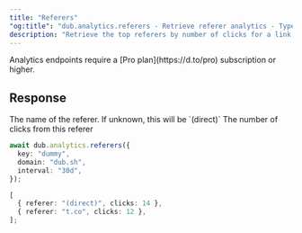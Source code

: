 ```yaml
---
title: "Referers"
"og:title": "dub.analytics.referers - Retrieve referer analytics - TypeScript SDK"
description: "Retrieve the top referers by number of clicks for a link, a domain, or the authenticated workspace."
---
```



<Note>
  Analytics endpoints require a [Pro plan](https://d.to/pro) subscription or
  higher.
</Note>

<AnalyticsArguments />

## Response

<ResponseField name="referer" type="string" required>
  The name of the referer. If unknown, this will be `(direct)`
</ResponseField>

<ResponseField name="clicks" type="number" required>
  The number of clicks from this referer
</ResponseField>

<RequestExample>

```typescript
await dub.analytics.referers({
  key: "dummy",
  domain: "dub.sh",
  interval: "30d",
});
```

</RequestExample>

<ResponseExample>

```typescript
[
  { referer: "(direct)", clicks: 14 },
  { referer: "t.co", clicks: 12 },
];
```

</ResponseExample>
